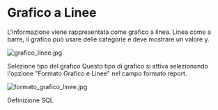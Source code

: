 # Grafico a Linee 

L'informazione viene rappresentata come grafico a linea. Linea come a barre, il grafico può usare delle categorie e deve mostrare un valore y.  

![grafico_linee.jpg](/UFR/imgs/grafico_linee.jpg)

   

 Selezione tipo del grafico Questo tipo di grafico si attiva selezionando l'opzione "Formato Grafico e Linee" nel campo formato report.   

![formato_grafico_linee.jpg](/UFR/imgs/formato_grafico_linee.jpg)

  

 Definizione SQL   
